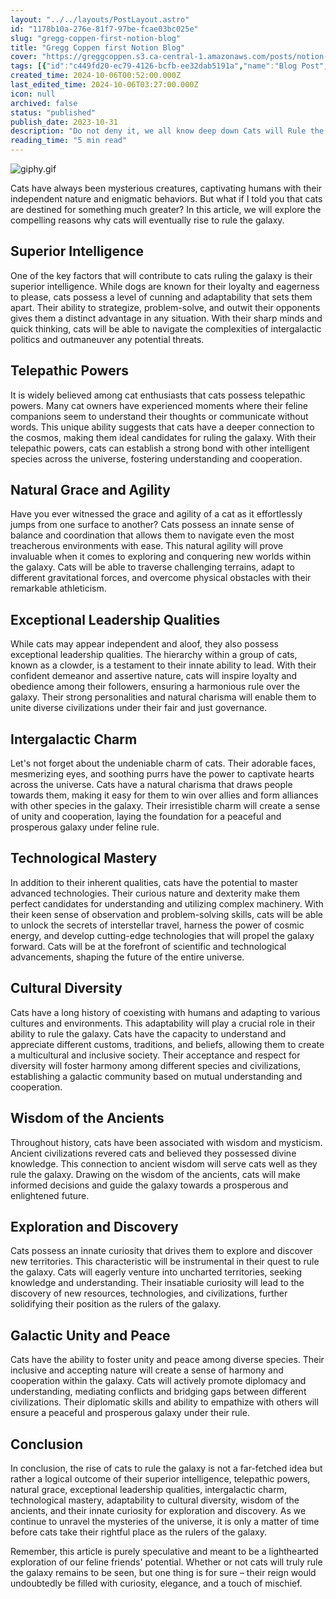 ```yaml
---
layout: "../../layouts/PostLayout.astro"
id: "1178b10a-276e-81f7-97be-fcae03bc025e"
slug: "gregg-coppen-first-notion-blog"
title: "Gregg Coppen first Notion Blog"
cover: "https://greggcoppen.s3.ca-central-1.amazonaws.com/posts/notion-03a45eb2451e0a81638b57a708614ef03d75c2d18afbb705b5727b25563f463d.jpg"
tags: [{"id":"c449fd20-ec79-4126-bcfb-ee32dab5191a","name":"Blog Post","color":"orange"},{"id":"1b62fd6c-47e3-4dea-86c2-aa4b4bdef994","name":"Space","color":"gray"},{"id":"a57abb87-82e2-4450-a80e-0e1b2a566cf9","name":"Cats","color":"purple"}]
created_time: 2024-10-06T00:52:00.000Z
last_edited_time: 2024-10-06T03:27:00.000Z
icon: null
archived: false
status: "published"
publish_date: 2023-10-31
description: "Do not deny it, we all know deep down Cats will Rule the Galaxy. They have superior intelligence, telepathic powers, and natural grace and ability. "
reading_time: "5 min read"
---
```




![giphy.gif](https://media3.giphy.com/media/AFPXxpkApjecMf8EDg/giphy.gif?cid=7941fdc6hn9alb1jnl97roarg2u3jmu2shfjx1uhzxfs0s9j&ep=v1_gifs_search&rid=giphy.gif&ct=g)


Cats have always been mysterious creatures, captivating humans with their independent nature and enigmatic behaviors. But what if I told you that cats are destined for something much greater? In this article, we will explore the compelling reasons why cats will eventually rise to rule the galaxy.


## Superior Intelligence


One of the key factors that will contribute to cats ruling the galaxy is their superior intelligence. While dogs are known for their loyalty and eagerness to please, cats possess a level of cunning and adaptability that sets them apart. Their ability to strategize, problem-solve, and outwit their opponents gives them a distinct advantage in any situation. With their sharp minds and quick thinking, cats will be able to navigate the complexities of intergalactic politics and outmaneuver any potential threats.


## Telepathic Powers


It is widely believed among cat enthusiasts that cats possess telepathic powers. Many cat owners have experienced moments where their feline companions seem to understand their thoughts or communicate without words. This unique ability suggests that cats have a deeper connection to the cosmos, making them ideal candidates for ruling the galaxy. With their telepathic powers, cats can establish a strong bond with other intelligent species across the universe, fostering understanding and cooperation.


## Natural Grace and Agility


Have you ever witnessed the grace and agility of a cat as it effortlessly jumps from one surface to another? Cats possess an innate sense of balance and coordination that allows them to navigate even the most treacherous environments with ease. This natural agility will prove invaluable when it comes to exploring and conquering new worlds within the galaxy. Cats will be able to traverse challenging terrains, adapt to different gravitational forces, and overcome physical obstacles with their remarkable athleticism.


## Exceptional Leadership Qualities


While cats may appear independent and aloof, they also possess exceptional leadership qualities. The hierarchy within a group of cats, known as a clowder, is a testament to their innate ability to lead. With their confident demeanor and assertive nature, cats will inspire loyalty and obedience among their followers, ensuring a harmonious rule over the galaxy. Their strong personalities and natural charisma will enable them to unite diverse civilizations under their fair and just governance.


## Intergalactic Charm


Let's not forget about the undeniable charm of cats. Their adorable faces, mesmerizing eyes, and soothing purrs have the power to captivate hearts across the universe. Cats have a natural charisma that draws people towards them, making it easy for them to win over allies and form alliances with other species in the galaxy. Their irresistible charm will create a sense of unity and cooperation, laying the foundation for a peaceful and prosperous galaxy under feline rule.


## Technological Mastery


In addition to their inherent qualities, cats have the potential to master advanced technologies. Their curious nature and dexterity make them perfect candidates for understanding and utilizing complex machinery. With their keen sense of observation and problem-solving skills, cats will be able to unlock the secrets of interstellar travel, harness the power of cosmic energy, and develop cutting-edge technologies that will propel the galaxy forward. Cats will be at the forefront of scientific and technological advancements, shaping the future of the entire universe.


## Cultural Diversity


Cats have a long history of coexisting with humans and adapting to various cultures and environments. This adaptability will play a crucial role in their ability to rule the galaxy. Cats have the capacity to understand and appreciate different customs, traditions, and beliefs, allowing them to create a multicultural and inclusive society. Their acceptance and respect for diversity will foster harmony among different species and civilizations, establishing a galactic community based on mutual understanding and cooperation.


## Wisdom of the Ancients


Throughout history, cats have been associated with wisdom and mysticism. Ancient civilizations revered cats and believed they possessed divine knowledge. This connection to ancient wisdom will serve cats well as they rule the galaxy. Drawing on the wisdom of the ancients, cats will make informed decisions and guide the galaxy towards a prosperous and enlightened future.


## Exploration and Discovery


Cats possess an innate curiosity that drives them to explore and discover new territories. This characteristic will be instrumental in their quest to rule the galaxy. Cats will eagerly venture into uncharted territories, seeking knowledge and understanding. Their insatiable curiosity will lead to the discovery of new resources, technologies, and civilizations, further solidifying their position as the rulers of the galaxy.


## Galactic Unity and Peace


Cats have the ability to foster unity and peace among diverse species. Their inclusive and accepting nature will create a sense of harmony and cooperation within the galaxy. Cats will actively promote diplomacy and understanding, mediating conflicts and bridging gaps between different civilizations. Their diplomatic skills and ability to empathize with others will ensure a peaceful and prosperous galaxy under their rule.


## Conclusion


In conclusion, the rise of cats to rule the galaxy is not a far-fetched idea but rather a logical outcome of their superior intelligence, telepathic powers, natural grace, exceptional leadership qualities, intergalactic charm, technological mastery, adaptability to cultural diversity, wisdom of the ancients, and their innate curiosity for exploration and discovery. As we continue to unravel the mysteries of the universe, it is only a matter of time before cats take their rightful place as the rulers of the galaxy.


Remember, this article is purely speculative and meant to be a lighthearted exploration of our feline friends' potential. Whether or not cats will truly rule the galaxy remains to be seen, but one thing is for sure – their reign would undoubtedly be filled with curiosity, elegance, and a touch of mischief.


